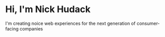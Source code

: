 # Hi, I'm Nick Hudack

I'm creating noice web experiences for the next generation of consumer-facing companies
